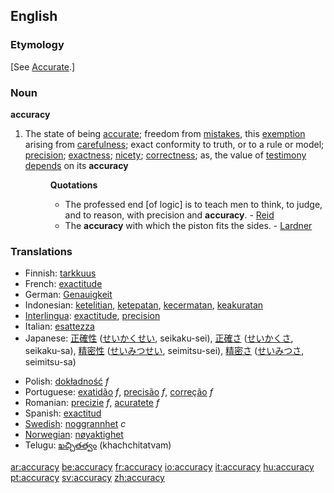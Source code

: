 ==English==

===Etymology===
[See [[Accurate]].]

===Noun===
'''accuracy'''

# The state of being [[accurate]]; freedom from [[mistakes]], this [[exemption]] arising from [[carefulness]]; exact conformity to truth, or to a rule or model; [[precision]]; [[exactness]]; [[nicety]]; [[correctness]]; as, the value of [[testimony]] [[depends]] on its '''accuracy'''
#:'''Quotations'''
#:*The professed end [of logic] is to teach men to think, to judge, and to reason, with precision and '''accuracy'''. - [[Reid]]
#:*The '''accuracy''' with which the piston fits the sides. - [[Lardner]]

===Translations===
{{top}}
*Finnish: [[tarkkuus]]
*French: [[exactitude]]
*German: [[Genauigkeit]]
*Indonesian: [[teliti|ketelitian]], [[tepat|ketepatan]], [[cermat|kecermatan]], [[akurat|keakuratan]]
*[[Interlingua]]: [[exactitude]], [[precision]]
*Italian: [[esattezza]]
*Japanese: [[正確性]] ([[せいかくせい]], seikaku-sei), [[正確さ]] ([[せいかくさ]], seikaku-sa), [[精密性]] ([[せいみつせい]], seimitsu-sei), [[精密さ]] ([[せいみつさ]], seimitsu-sa)
{{mid}}
*Polish: [[dokładność]] ''f''
*Portuguese: [[exatidão]] ''f'', [[precisão]] ''f'', [[correção]] ''f''
*Romanian: [[precizie]] ''f'', [[acuratete]] ''f''
*Spanish: [[exactitud]]
*[[w:Swedish language|Swedish]]: [[noggrannhet]] ''c''
*[[w:Norwegian language|Norwegian]]: [[nøyaktighet]]
*Telugu: [[ఖచ్చితత్వం]] (khachchitatvam)
{{bottom}}

[[ar:accuracy]]
[[be:accuracy]]
[[fr:accuracy]]
[[io:accuracy]]
[[it:accuracy]]
[[hu:accuracy]]
[[pt:accuracy]]
[[sv:accuracy]]
[[zh:accuracy]]